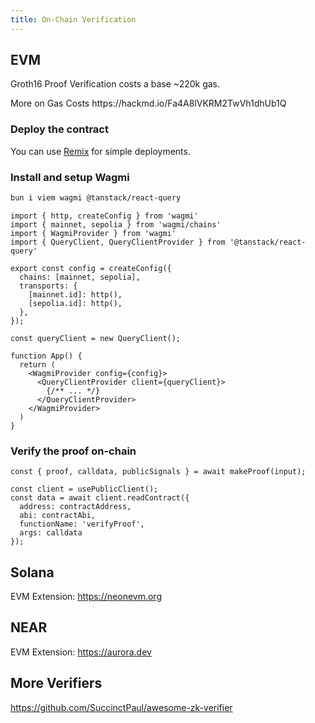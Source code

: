 ```yaml
---
title: On-Chain Verification
---
```


## EVM

Groth16 Proof Verification costs a base ~220k gas.

<Callout type="info">
More on Gas Costs https://hackmd.io/Fa4A8lVKRM2TwVh1dhUb1Q
</Callout>

### Deploy the contract

You can use [Remix](https://remix.ethereum.org/) for simple deployments.

### Install and setup Wagmi

```bash
bun i viem wagmi @tanstack/react-query
```

```tsx title="_app.tsx"
import { http, createConfig } from 'wagmi'
import { mainnet, sepolia } from 'wagmi/chains'
import { WagmiProvider } from 'wagmi'
import { QueryClient, QueryClientProvider } from '@tanstack/react-query'

export const config = createConfig({
  chains: [mainnet, sepolia],
  transports: {
    [mainnet.id]: http(),
    [sepolia.id]: http(),
  },
});

const queryClient = new QueryClient();

function App() {
  return (
    <WagmiProvider config={config}>
      <QueryClientProvider client={queryClient}>
        {/** ... */}
      </QueryClientProvider>
    </WagmiProvider>
  )
}
```

### Verify the proof on-chain

```tsx
const { proof, calldata, publicSignals } = await makeProof(input);

const client = usePublicClient();
const data = await client.readContract({
  address: contractAddress,
  abi: contractAbi,
  functionName: 'verifyProof',
  args: calldata
});
```

## Solana

EVM Extension: https://neonevm.org

## NEAR

EVM Extension: https://aurora.dev

## More Verifiers

https://github.com/SuccinctPaul/awesome-zk-verifier
